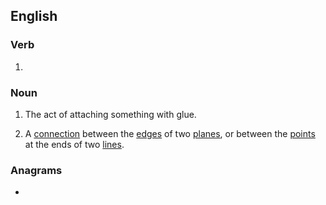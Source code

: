 ==English==

===Verb===
{{head|en|present participle}}

# {{present participle of|glue|lang=en|nocat=1}}

===Noun===
{{en-noun}}

# The act of attaching something with glue.
# {{lb|en|topology}} A [[connection]] between the [[edge]]s of two [[plane]]s, or between the [[point]]s at the ends of two [[line]]s.

===Anagrams===
* {{anagrams|en|luging}}